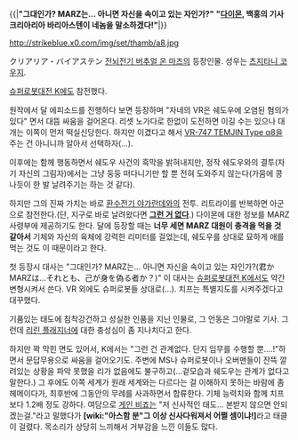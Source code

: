 {{|'''"그대인가? MARZ는… 아니면 자신을 속이고 있는 자인가?"'''
'''"[[다이몬]], 백홍의 기사 크리아리아 바리아스텐이 네놈을 말소하겠다!"'''|}}

http://strikeblue.x0.com/img/set/thamb/a8.jpg

クリアリア・バイアステン
[[전뇌전기 버추얼 온 마즈]]의 등장인물. 성우는 [[츠지타니 코우지]].

[[슈퍼로봇대전 K]]에도 참전했다.

원작에서 달 에피소드를 진행하다 보면 등장하며 "자네의 VR은 쉐도우에 오염된 혐의가 있다" 면서 대뜸 싸움을 걸어온다. 리셋 노가다로 한없이 도전하면 이길 수는 있으나 대개는 이쪽이 먼저 떡실신당한다. 하지만 이겼다고 해서 [[VR-747 TEMJIN Type α8]]을 주는 건 아니니까 알아서 선택하자(...).

이후에는 함께 행동하면서 쉐도우 사건의 흑막을 밝혀내지만, 정작 쉐도우와의 결투(자기 자신의 그림자)에서는 그냥 둥둥 떠다니기만 할 뿐 전혀 도와주지 않는다(가뭄에 콩 나듯이 한 발 날려주기는 하는 것 같다).

하지만 그의 진짜 가치는 바로 [[환수전기 야가란데]]와의 전투. 리트라이를 반복하면 아군으로 참전한다.(단, 지구로 바로 날려왔다면 '''[[그런 거 없다]]'''.)
다이몬에 대한 정보를 MARZ 사령부에 제공하기도 한다. 달에 등장할 때는 '''너무 세면 MARZ 대원이 충격을 먹을 것 같아서''' 기체와 자신의 육체에 강력한 리미터를 걸었는데, 쉐도우를 상대로 묘하게 애를 먹는 것도 이 때문이라고 한다.

첫 등장시 대사는 "그대인가? MARZ는… 아니면 자신을 속이고 있는 자인가?(君かMARZは…それとも、己が身を偽る者か？)" 이 대사는 [[슈퍼로봇대전 K]]에서도 약간 변형시켜서 쓴다. VR 외에도 슈퍼로봇들 상대로(…). 치프는 특별지도를 시켜주겠다고 대꾸했다.

기품있는 태도에 침착강건하고 성실한 인품을 지닌 인물로, 그 언동은 그야말로 기사. 그런데 [[리린 플래지너]]에 대한 충성심이 좀 지나치다고 한다.

하지만 꽉 막힌 면도 있어서, K에서는 "그런 건 관계없다. 단지 임무를 수행할 뿐....!"하면서 문답무용으로 싸움을 걸어오기도. 주변에 MS나 슈퍼로봇이나 오버맨들이 잔뜩 깔려있는 상황을 파악 못했을 리가 없음에도 불구하고(…겉모습과 쉐도우는 관계가 없다고 말한다.) 그 후에도 이쪽 세계가 원래 세계와는 다르다는 걸 이해하지 못하는 바람에 좀 헤메이다가, 최후반에 그동안의 무례를 사과하면서 합류한다. 기체 능력치와 함께 치프보다 1.2배 정도 강하다. 여담으로 [[게인 비죠]]는 "저 신사적인 태도... 본받지 않으면 안되겠는걸."라고 말했다가 '''[wiki:"아스함 분"그 이상 신사다워져서 어쩔 셈이냐!]'''라고 태클이 걸렸다. 목소리가 상당히 느끼해서 거부감을 느낀 이들도 많다.
